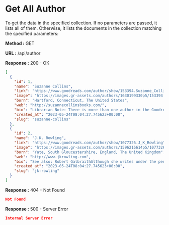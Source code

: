 
# Get All Author

To get the data in the specified collection. If no parameters are passed, it lists all of them.
Otherwise, it lists the documents in the collection matching the specified parameters:

**Method :** <Badge variant="success">GET</Badge>

**URL :** <Badge variant="dark">/api/author</Badge>

**Response :** <BadgeOutline variant="success">200 - OK</BadgeOutline>

```json
[
  {
    "id": 1,
    "name": "Suzanne Collins",
    "link": "https://www.goodreads.com/author/show/153394.Suzanne_Collins",
    "image": "https://images.gr-assets.com/authors/1630199330p5/153394.jpg",
    "born": "Hartford, Connecticut, The United States",
    "web": "http://suzannecollinsbooks.com/",
    "bio": "Librarian Note: There is more than one author in the Goodreads database with this name.Since 1991, Suzanne Collins has been busy writing for children’s television. She has worked on the staffs of several Nickelodeon shows, including the Emmy-nominated hit Clarissa Explains it All and The Mystery Files of Shelby Woo. For preschool viewers, she penned multiple stories for the Emmy-nominated Little Bear and Oswald. She also co-wrote the critically acclaimed Rankin/Bass Christmas special, Santa, Baby! Most recently she was the Head Writer for Scholastic Entertainment’s Clifford’s Puppy Days.While working on a Kids WB show called Generation O! she met children’s author James Proimos, who talked her into giving children’s books a try.Thinking one",
    "created_at": "2023-05-24T08:04:27.745623+00:00",
    "slug": "suzanne-collins"
  },
  {
    "id": 2,
    "name": "J.K. Rowling",
    "link": "https://www.goodreads.com/author/show/1077326.J_K_Rowling",
    "image": "https://images.gr-assets.com/authors/1596216614p5/1077326.jpg",
    "born": "Yate, South Gloucestershire, England, The United Kingdom",
    "web": "http://www.jkrowling.com",
    "bio": "See also: Robert GalbraithAlthough she writes under the pen name J.K. Rowling, pronounced like rolling, her name when her first Harry Potter book was published was simply Joanne Rowling. Anticipating that the target audience of young boys might not want to read a book written by a woman, her publishers demanded that she use two initials, rather than her full name. As she had no middle name, she chose K as the second initial of her pen name, from her paternal grandmother Kathleen Ada Bulgen Rowling. She calls herself Jo and has said, \"No one ever called me 'Joanne' when I was young, unless they were angry.\" Following her marriage, she has sometimes used the name Joanne Murray when conducting personal business. During the Leveson Inquiry she",
    "created_at": "2023-05-24T08:04:27.745623+00:00",
    "slug": "jk-rowling"
  }
]
```

**Response :** <BadgeOutline variant="warning">404 - Not Found</BadgeOutline>

```json
Not Found
```

**Response :** <BadgeOutline variant="danger">500 - Server Error</BadgeOutline>

```json
Internal Server Error
```
